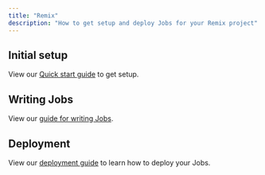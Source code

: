 ```yaml
---
title: "Remix"
description: "How to get setup and deploy Jobs for your Remix project"
---
```


<Snippet file="v2-deprecation-warning.mdx" />

## Initial setup

View our [Quick start guide](/documentation/quickstarts/remix) to get setup.

## Writing Jobs

View our [guide for writing Jobs](/documentation/guides/create-a-job).

## Deployment

View our [deployment guide](/documentation/guides/deployment) to learn how to deploy your Jobs.

<Snippet file="remix/troubleshooting.mdx" />
